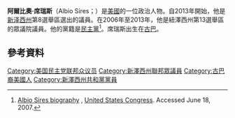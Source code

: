 {{Infobox officeholder
| name = 阿爾比奧·席瑞斯
| children = 1
| predecessor2 = {{link-en|Jack Collins|Jack Collins (politician)}}
| term_end2 = 2006年1月10日
| term_start2 = 2002年1月8日
| office2 = 第167任[[新泽西州众议院|新泽西州众议院]]議長
| successor1 = {{link-en|Silverio Vega}}
| predecessor1 = Anthony M. DeFino
| term_end1 = 2006年11月13日
| term_start1 = 1995年5月16日
| office1 = {{link-en|西紐約|West New York|西紐約市}}市長
| spouse = Adrienne Kole {{marriage|Adrienne Kole|1986}}
| native_name = Albio Sires
| nationality = {{US}}
| predecessor = [[羅伯特·曼南德茲|羅伯特·曼南德茲]]
| constituency = {{ubl|{{link-en|紐澤西州第十三國會選區|New Jersey's 13th congressional district}}（2006-2013）|{{link-en|紐澤西州第八國會選區|New Jersey's 8th congressional district}}（2013- ）}}
| term_start = 2006年11月13日
| office = {{US}}聯邦眾議員
| educate = *[[聖伯多祿大學|聖伯多祿大學]] [[文学学士|文学学士]]
*[[明德大学|明德大学]] [[文學碩士|文學碩士]]
| party = {{DP}}
| birth_place = {{CUB}}[[貝胡卡爾|貝胡卡爾]]
| birth_date = {{birth date and age|1951|1|26}}
| image = Albio Sires.jpg
| successor2 = {{link-en|Joseph J. Roberts}}
}}

'''阿爾比奧·席瑞斯'''（Albio Sires；{{bd|1951年|1月26日}}）是[[美國|美國]]的一位政治人物。自2013年開始，他是[[新泽西州|新泽西州]]第8選舉區選出的議員。在2006年至2013年，他是紐澤西州第13選舉區的眾議院議員。他的黨籍是[[民主黨_(美國)|民主黨]]<ref name="bioguide">[http://bioguide.congress.gov/scripts/biodisplay.pl?index=s001165 Albio Sires biography] {{Wayback|url=http://bioguide.congress.gov/scripts/biodisplay.pl?index=s001165 |date=20160908065804 }}, [[United_States_Congress|United States Congress]]. Accessed June 18, 2007.</ref>。席瑞斯出生在[[古巴|古巴]]。

== 參考資料 ==
{{reflist}}
{{Current members of the U.S. House of Representatives}}

{{DEFAULTSORT: Sires, Albio}}
[[Category:美国民主党联邦众议员|Category:美国民主党联邦众议员]]
[[Category:新澤西州聯邦眾議員|Category:新澤西州聯邦眾議員]]
[[Category:古巴裔美國人|Category:古巴裔美國人]]
[[Category:新澤西州共和黨黨員|Category:新澤西州共和黨黨員]]